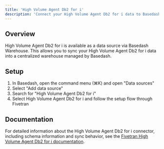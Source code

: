 ```yaml
---
title: 'High Volume Agent Db2 for i'
description: 'Connect your High Volume Agent Db2 for i data to Basedash'
---
```


## Overview

High Volume Agent Db2 for i is available as a data source via Basedash Warehouse. This allows you to sync your High Volume Agent Db2 for i data into a centralized warehouse managed by Basedash.

## Setup

1. In Basedash, open the command menu (⌘K) and open "Data sources"
2. Select "Add data source"
3. Search for "High Volume Agent Db2 for i"
4. Select High Volume Agent Db2 for i and follow the setup flow through Fivetran

## Documentation

For detailed information about the High Volume Agent Db2 for i connector, including schema information and sync behavior, see the [Fivetran High Volume Agent Db2 for i documentation](https://fivetran.com/docs/connectors/databases/hva-db2i).
